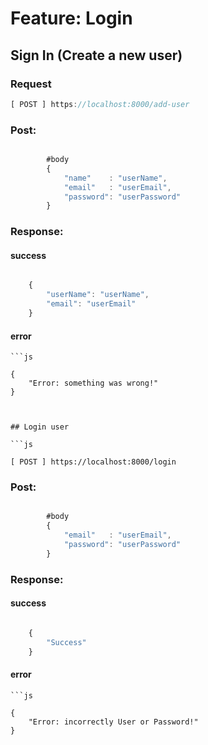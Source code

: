 # Feature: Login

## Sign In (Create a new user)

### Request

```js
[ POST ] https://localhost:8000/add-user
```

### Post:

```js

        #body
        {
            "name"    : "userName",
            "email"   : "userEmail",
            "password": "userPassword"
        }

```

### Response:

#### success

```js

    {
        "userName": "userName",
        "email": "userEmail"
    }

```

#### error

    ```js

    {
        "Error: something was wrong!"        
    }

````


## Login user

```js

[ POST ] https://localhost:8000/login

````

### Post:

```js

        #body
        {
            "email"   : "userEmail",
            "password": "userPassword"
        }

```


### Response:

#### success

```js

    {
        "Success"
    }

```

#### error

    ```js

    {
        "Error: incorrectly User or Password!"        
    }

````
